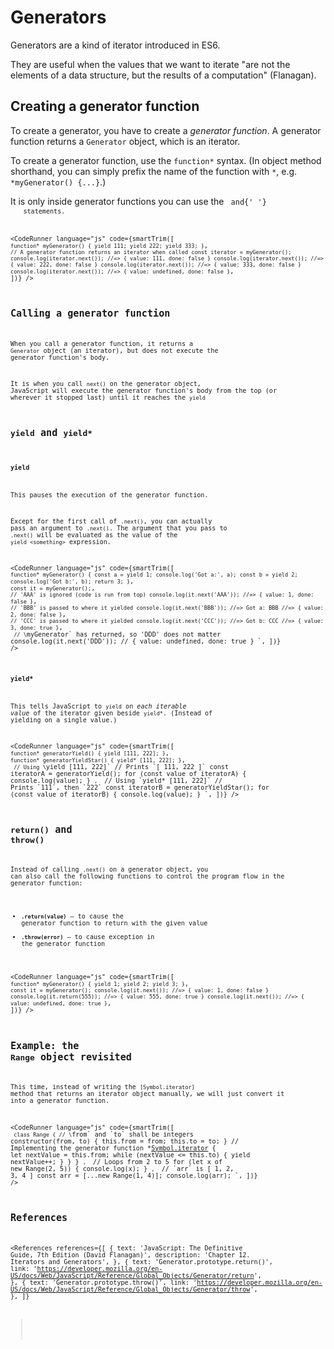 
# Generators

Generators are a kind of iterator introduced in ES6.

They are useful when the values that we want to iterate "are not the elements of a data structure, but the results of a computation" (Flanagan).

## Creating a generator function

To create a generator, you have to create a _generator function_. A generator function returns a `Generator` object, which is an iterator.

To create a generator function, use the `function*` syntax. (In object method shorthand, you can simply prefix the name of the function with `*`, e.g. `*myGenerator() {...}`.)

<NoteBox>
  It is only inside generator functions you can use the <Code str="yield" /> and{' '}
  <Code str="yield*" /> statements.
</NoteBox>

<CodeRunner
  language="js"
  code={smartTrim([
    `
      function* myGenerator() {
        yield 111;
        yield 222;
        yield 333;
      }
    `,
    `
      // A generator function returns an iterator when called
      const iterator = myGenerator();
      console.log(iterator.next()); //=> { value: 111, done: false }
      console.log(iterator.next()); //=> { value: 222, done: false }
      console.log(iterator.next()); //=> { value: 333, done: false }
      console.log(iterator.next()); //=> { value: undefined, done: false }
    `,
  ])}
/>

## Calling a generator function

When you call a generator function, it returns a `Generator` object (an iterator), but does not execute the generator function's body.

It is when you call `next()` on the generator object, JavaScript will execute the generator function's body from the top (or wherever it stopped last) until it reaches the `yield`

## `yield` and `yield*`

### `yield`

This pauses the execution of the generator function.

Except for the first call of `.next()`, you can actually pass an argument to `.next()`. The argument that you pass to `.next()` will be evaluated as the value of the `yield <something>` expression.

<CodeRunner
  language="js"
  code={smartTrim([
    `
      function* myGenerator() {
        const a = yield 1;
        console.log('Got a:', a);
        const b = yield 2;
        console.log('Got b:', b);
        return 3;
      }
    `,
    `
      const it = myGenerator();
    `,
    `
      // 'AAA' is ignored (code is run from top)
      console.log(it.next('AAA'));
      //=> { value: 1, done: false }
    `,
    `
      // 'BBB' is passed to where it yielded
      console.log(it.next('BBB'));
      //=> Got a: BBB
      //=> { value: 2, done: false }
    `,
    `
      // 'CCC' is passed to where it yielded
      console.log(it.next('CCC'));
      //=> Got b: CCC
      //=> { value: 3, done: true }
    `,
    `
      // \`myGenerator\` has returned, so 'DDD' does not matter
      console.log(it.next('DDD'));
      // { value: undefined, done: true }
    `,
  ])}
/>

### `yield*`

This tells JavaScript to `yield` on _each iterable value_ of the iterator given beside `yield*`. (Instead of yielding on a single value.)

<CodeRunner
  language="js"
  code={smartTrim([
    `
      function* generatorYield() {
        yield [111, 222];
      }
    `,
    `
      function* generatorYieldStar() {
        yield* [111, 222];
      }
    `,
    `
      // Using \`yield [111, 222]\`
      // Prints \`[ 111, 222 ]\`
      const iteratorA = generatorYield();
      for (const value of iteratorA) {
        console.log(value);
      }
    `,
    `
      // Using \`yield* [111, 222]\`
      // Prints \`111\`, then \`222\`
      const iteratorB = generatorYieldStar();
      for (const value of iteratorB) {
        console.log(value);
      }
    `,
  ])}
/>

## `return()` and `throw()`

Instead of calling `.next()` on a generator object, you can also call the following functions to control the program flow in the generator function:

- **`.return(value)`** &mdash; to cause the generator function to return with the given value
- **`.throw(error)`** &mdash; to cause exception in the generator function

<CodeRunner
  language="js"
  code={smartTrim([
    `
      function* myGenerator() {
        yield 1;
        yield 2;
        yield 3;
      }
    `,
    `
      const it = myGenerator();
      console.log(it.next()); //=> { value: 1, done: false }
      console.log(it.return(555)); //=> { value: 555, done: true }
      console.log(it.next()); //=> { value: undefined, done: true }
    `,
  ])}
/>

## Example: the `Range` object revisited

This time, instead of writing the `[Symbol.iterator]` method that returns an iterator object manually, we will just convert it into a generator function.

<CodeRunner
  language="js"
  code={smartTrim([
    `
      class Range {
        // \`from\` and \`to\` shall be integers
        constructor(from, to) {
          this.from = from;
          this.to = to;
        }
        // Implementing the generator function
        *[Symbol.iterator]() {
          let nextValue = this.from;
          while (nextValue <= this.to) {
            yield nextValue++;
          }
        }
      }
    `,
    `
      // Loops from 2 to 5 
      for (let x of new Range(2, 5)) {
        console.log(x);
      }
    `,
    `
      // \`arr\` is [ 1, 2, 3, 4 ]
      const arr = [...new Range(1, 4)];
      console.log(arr);
    `,
  ])}
/>

## References

<References
  references={[
    {
      text: 'JavaScript: The Definitive Guide, 7th Edition (David Flanagan)',
      description: 'Chapter 12. Iterators and Generators',
    },
    {
      text: 'Generator.prototype.return()',
      link:
        'https://developer.mozilla.org/en-US/docs/Web/JavaScript/Reference/Global_Objects/Generator/return',
    },
    {
      text: 'Generator.prototype.throw()',
      link:
        'https://developer.mozilla.org/en-US/docs/Web/JavaScript/Reference/Global_Objects/Generator/throw',
    },
  ]}
></References>
